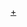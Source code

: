 {{asbox
| image     = YuanEmperorAlbumGenghisPortrait.jpg
| pix       = 25
| qualifier = 与[[蒙古族]]相关
| category  = 蒙古族小作品
| name      = Template:蒙古族小作品
}}<noinclude>
[[Category:蒙古民族模板|+]]
</noinclude>